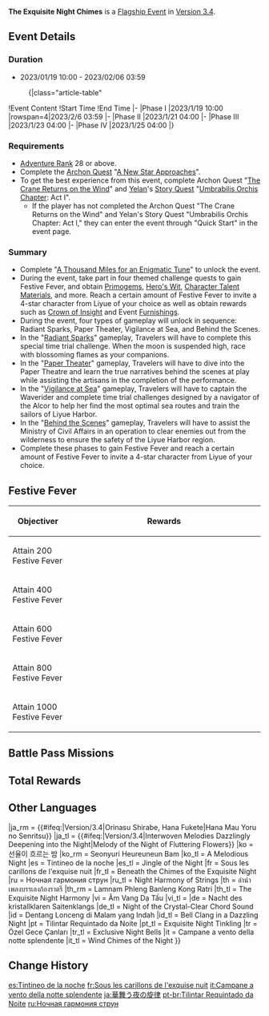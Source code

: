 {{EventTabs
|subpage1 = Radiant Sparks
|subpage2 = Paper Theater
|subpage3 = Vigilance at Sea
|subpage4 = Behind the Scenes
|subpage5 = Fortuitous Invitation
}}
{{Event
|name              = The Exquisite Night Chimes
|image             = The Exquisite Night Chimes.png
|type              = In-Game
|type2             = Flagship
|event             = Lantern Rite Festival
|time_known        = yes
|time_start        = 2023-01-19 10:00:00
|time_end          = 2023-02-06 03:59:59
|link              = https://www.hoyolab.com/article/15074939
|link2             = https://genshin.hoyoverse.com/en/news/detail/105077
|reward            = Beidou,Chongyun,Ningguang,Xiangling,Xingqiu,Xinyan,Yanfei,Yaoyao,Yun Jin
|rewardType        = Choose Character
|quick_start       = The Crane Returns on the Wind;Calculated Gambit
|no_quick_start    = A New Star Approaches
}}
{{Description|As the year's end draws near, the bustling [[Lantern Rite Festival|Lantern Rite]] is soon approaching. You and Paimon return to [[Liyue Harbor]] and find yourselves pleasantly surprised by many old friends, and guest a special guest from abroad.}}
'''The Exquisite Night Chimes''' is a [[Flagship Event]] in [[Version 3.4]].

==Event Details==
===Duration===
* 2023/01/19 10:00 - 2023/02/06 03:59
:{|class="article-table"
!Event Content
!Start Time
!End Time
|-
|Phase I
|2023/1/19 10:00
|rowspan=4|2023/2/6 03:59
|-
|Phase II
|2023/1/21 04:00
|-
|Phase III
|2023/1/23 04:00
|-
|Phase IV
|2023/1/25 04:00
|}

===Requirements===
* [[Adventure Rank]] 28 or above.
* Complete the [[Archon Quest]] "[[A New Star Approaches]]".
* To get the best experience from this event, complete Archon Quest "[[The Crane Returns on the Wind]]" and [[Yelan]]'s [[Story Quest]] "[[Umbrabilis Orchis Chapter]]: Act I".
** If the player has not completed the Archon Quest "The Crane Returns on the Wind" and Yelan's Story Quest "Umbrabilis Orchis Chapter: Act l," they can enter the event through "Quick Start" in the event page.

===Summary===
* Complete "[[A Thousand Miles for an Enigmatic Tune]]" to unlock the event.
* During the event, take part in four themed challenge quests to gain Festive Fever, and obtain [[Primogem]]s, [[Hero's Wit]], [[Character Talent Material]]s, and more. Reach a certain amount of Festive Fever to invite a 4-star character from Liyue of your choice as well as obtain rewards such as [[Crown of Insight]] and Event [[Furnishing]]s.
* During the event, four types of gameplay will unlock in sequence: Radiant Sparks, Paper Theater, Vigilance at Sea, and Behind the Scenes.
* In the "[[The Exquisite Night Chimes/Radiant Sparks|Radiant Sparks]]" gameplay, Travelers will have to complete this special time trial challenge. When the moon is suspended high, race with blossoming flames as your companions.
* In the "[[The Exquisite Night Chimes/Paper Theater|Paper Theater]]" gameplay, Travelers will have to dive into the Paper Theatre and learn the true narratives behind the scenes at play while assisting the artisans in the completion of the performance.
* In the "[[The Exquisite Night Chimes/Vigilance at Sea|Vigilance at Sea]]" gameplay, Travelers will have to captain the Waverider and complete time trial challenges designed by a navigator of the Alcor to help her find the most optimal sea routes and train the sailors of Liyue Harbor.
* In the "[[The Exquisite Night Chimes/Behind the Scenes|Behind the Scenes]]" gameplay, Travelers will have to assist the Ministry of Civil Affairs in an operation to clear enemies out from the wilderness to ensure the safety of the Liyue Harbor region.
* Complete these phases to gain Festive Fever and reach a certain amount of Festive Fever to invite a 4-star character from Liyue of your choice.

==Festive Fever==
{|class="article-table tdl1"
!Objectiver
!style="width: 370px;" | Rewards
|-
|Attain 200 Festive Fever
|{{Card|Primogem|30}}{{Card|Between the Exquisite Throws of Her Enigmatic Dice|1}}{{Card|Rainforest-Born Fungi|1}}
|-
|Attain 400 Festive Fever
|{{Card|Primogem|30}}{{Card|Cliffbreaker's Banner Flutters in Drum Rolls|1}}{{Card|Obliging Little Yuegui|1}}
|-
|Attain 600 Festive Fever
|{{Card|Primogem|30}}{{Card|Inuzaka General's Friendly Helper|1}}{{Card|That Fairly Effectual "Advice" Against Wine|1}}
|-
|Attain 800 Festive Fever
|{{Card|Primogem|30}}{{Card|Blueprint: Propitious Screen: Instruments in the Distance|1}}{{Card|Blueprint: Propitious Screen: Genuine Words Travel Far|1}}
|-
|Attain 1000 Festive Fever
|{{Card|Primogem|30}}{{Card|Crown of Insight|1}}{{Card|Between Moonlit Hills|1}}{{Card|A Guest of Noble Character|1}}
|}

==Battle Pass Missions==
{{Battle Pass Missions
|name     = Rhythm and Rhyme
|mission1 = {{Color|[Event]}} In the "The Exquisite Night Chimes" event, complete "Homecoming: Scene III" in "Paper Theater"
|exp1     = 1,500
|mission2 = {{Color|[Event]}} In the "The Exquisite Night Chimes" event, complete "Dusting Dregs: III" in "Behind the Scenes"
|exp2     = 1,500
|mission3 = {{Color|[Event]}} In the "The Exquisite Night Chimes" event, score a total of 2,000 points in "Whirling Petals" in "Radiant Sparks"
|exp3     = 1,500
|mission4 = {{Color|[Event]}} In the "The Exquisite Night Chimes" event, obtain a total of 3,000 Challenge Coins in "Vigilance at Sea"
|exp4     = 1,500
}}

==Total Rewards==
{{Event Rewards
|Primogem                                           = 970
|Mora                                               = 1,340,000
|Hero's Wit                                         = 57
|Adventurer's Experience                            = 20
|Mystic Enhancement Ore                             = 78
|Crown of Insight                                   = 1
|Between the Exquisite Throws of Her Enigmatic Dice = 1
|Rainforest-Born Fungi                              = 1
|Cliffbreaker's Banner Flutters in Drum Rolls       = 1
|Obliging Little Yuegui                             = 1
|Inuzaka General's Friendly Helper                  = 1
|That Fairly Effectual "Advice" Against Wine        = 1
|Propitious Screen: Instruments in the Distance     = 1
|Propitious Screen: Genuine Words Travel Far        = 1
|Between Moonlit Hills                              = 1
|A Guest of Noble Character                         = 1
|Vajrada Amethyst Fragment                          = 6
|Vayuda Turquoise Fragment                          = 6
|Shivada Jade Fragment                              = 6
|Prithiva Topaz Fragment                            = 6
|Agnidus Agate Fragment                             = 6
|Varunada Lazurite Fragment                         = 6
|Nagadus Emerald Fragment                           = 6
|Guide to Prosperity                                = 16
|Guide to Diligence                                 = 16
|Guide to Gold                                      = 16
|sort                                               = Primogem,Mora,Hero's Wit,Adventurer's Experience,Mystic Enhancement Ore,Crown of Insight,Between the Exquisite Throws of Her Enigmatic Dice,Rainforest-Born Fungi,Cliffbreaker's Banner Flutters in Drum Rolls,Obliging Little Yuegui,Inuzaka General's Friendly Helper,That Fairly Effectual "Advice" Against Wine,Propitious Screen: Instruments in the Distance,Propitious Screen: Genuine Words Travel Far,Between Moonlit Hills,A Guest of Noble Character,Vajrada Amethyst Fragment,Vayuda Turquoise Fragment,Shivada Jade Fragment,Prithiva Topaz Fragment,Agnidus Agate Fragment,Varunada Lazurite Fragment,Nagadus Emerald Fragment,Guide to Prosperity,Guide to Diligence,Guide to Gold
}}
{{Event Rewards
|type                                       = Event Items
|Festive Fever (The Exquisite Night Chimes) = 1200
|sort                                       = Festive Fever (The Exquisite Night Chimes)
}}

==Other Languages==
{{Other Languages
|en      = The Exquisite Night Chimes
|zhs     = 磬弦奏华夜
|zhs_rm  = Qìngxián Zòu Huáyè
|zht     = 磬弦奏華夜
|zht_rm  = Qìngxián Zòu Huáyè
|zh_tl   = {{w|Bianqing|Qing}}s and Strings Chime in the Dazzling Night
|ja      = {{#ifeq:{{PAGENAME}}|Version/3.4|織りなす調べ、華更けて|華舞う夜の旋律}}
|ja_rm   = {{#ifeq:{{PAGENAME}}|Version/3.4|Orinasu Shirabe, Hana Fukete{{Assumed}}|Hana Mau Yoru no Senritsu}}
|ja_tl   = {{#ifeq:{{PAGENAME}}|Version/3.4|Interwoven Melodies Dazzlingly Deepening into the Night|Melody of the Night of Fluttering Flowers}}
|ko      = 선율이 흐르는 밤
|ko_rm   = Seonyuri Heureuneun Bam
|ko_tl   = A Melodious Night
|es      = Tintineo de la noche
|es_tl   = Jingle of the Night
|fr      = Sous les carillons de l'exquise nuit
|fr_tl   = Beneath the Chimes of the Exquisite Night
|ru      = Ночная гармония струн
|ru_tl   = Night Harmony of Strings
|th      = ลำนำเพลงบรรเลงก้องราตรี
|th_rm   = Lamnam Phleng Banleng Kong Ratri
|th_tl   = The Exquisite Night Harmony
|vi      = Âm Vang Dạ Tấu
|vi_tl   = 
|de      = Nacht des kristallklaren Saitenklangs
|de_tl   = Night of the Crystal-Clear Chord Sound
|id      = Dentang Lonceng di Malam yang Indah
|id_tl   = Bell Clang in a Dazzling Night
|pt      = Tilintar Requintado da Noite
|pt_tl   = Exquisite Night Tinkling
|tr      = Özel Gece Çanları
|tr_tl   = Exclusive Night Bells
|it      = Campane a vento della notte splendente
|it_tl   = Wind Chimes of the Night
}}

==Change History==
{{Change History|3.4}}

[[es:Tintineo de la noche]]
[[fr:Sous les carillons de l'exquise nuit]]
[[it:Campane a vento della notte splendente]]
[[ja:華舞う夜の旋律]]
[[pt-br:Tilintar Requintado da Noite]]
[[ru:Ночная гармония струн]]